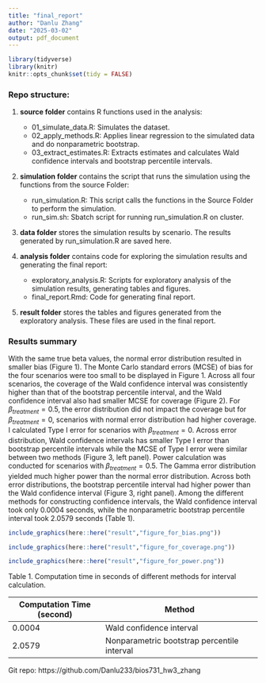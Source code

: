 ---
title: "final_report"
author: "Danlu Zhang"
date: "2025-03-02"
output: pdf_document
---
```{r setup, include=FALSE}
library(tidyverse)
library(knitr)
knitr::opts_chunk$set(tidy = FALSE)
```
### Repo structure:  

1. **source folder** contains R functions used in the analysis:
    - 01_simulate_data.R: Simulates the dataset.
    - 02_apply_methods.R: Applies linear regression to the simulated data and do nonparametric bootstrap.
    - 03_extract_estimates.R: Extracts estimates and calculates Wald confidence intervals and bootstrap percentile intervals.

2. **simulation folder** contains the script that runs the simulation using the functions from the source Folder:
   - run_simulation.R: This script calls the functions in the Source Folder to perform the simulation.
   - run_sim.sh: Sbatch script for running run_simulation.R on cluster.

3. **data folder** stores the simulation results by scenario. The results generated by run_simulation.R are saved here.

4. **analysis folder** contains code for exploring the simulation results and generating the final report:
   - exploratory_analysis.R: Scripts for exploratory analysis of the simulation results, generating tables and figures.
   - final_report.Rmd: Code for generating final report.

5. **result folder** stores the tables and figures generated from the exploratory analysis. These files are used in the final report.

### Results summary

With the same true beta values, the normal error distribution resulted in smaller bias (Figure 1). The Monte Carlo standard errors (MCSE) of bias for the four scenarios were too small to be displayed in Figure 1. Across all four scenarios, the coverage of the Wald confidence interval was consistently higher than that of the bootstrap percentile interval, and the Wald confidence interval also had smaller MCSE for coverage (Figure 2). For $\beta_{treatment} = 0.5$, the error distribution did not impact the coverage but for $\beta_{treatment} = 0$, scenarios with normal error distribution had higher coverage. I calculated Type I error for scenarios with $\beta_{treatment} = 0$. Across error distribution, Wald confidence intervals has smaller Type I error than bootstrap percentile intervals while the MCSE of Type I error were similar between two methods (Figure 3, left panel). Power calculation was conducted for scenarios with $\beta_{treatment} = 0.5$. The Gamma error distribution yielded much higher power than the normal error distribution. Across both error distributions, the bootstrap percentile interval had higher power than the Wald confidence interval (Figure 3, right panel). Among the different methods for constructing confidence intervals, the Wald confidence interval took only 0.0004 seconds, while the nonparametric bootstrap percentile interval took 2.0579 seconds (Table 1).


```{r, echo = F, out.width="60%", fig.cap="Bias of estimated beta under varying true beta values and random error distributions.", fig.align="center"}
include_graphics(here::here("result","figure_for_bias.png"))
```


```{r, echo = F, out.width="70%", fig.align="center", fig.cap="Coverage based on Wald confidence intervals (lm) and nonparametric bootstrap percentile intervals (percentile) under varying true beta values and random error distributions. Black dashed line indicates 0.95 coverage."}

include_graphics(here::here("result","figure_for_coverage.png")) 

```


```{r, echo = F, out.width="70%", fig.align="center", fig.cap="Type I error for scenarios with true beta of 0 and power for scenarios with true beta of 0.5 based on Wald confidence intervals (lm) and nonparametric bootstrap percentile intervals (percentile) under varying true beta values and random error distributions. Top black dashed line indicates power at 0.8 and bottom black dashed line indicates Type I error at 0.05."}

include_graphics(here::here("result","figure_for_power.png"))

```

Table 1. Computation time in seconds of different methods for interval calculation.

| Computation Time (second) |                     Method                  |
|---------------------------|---------------------------------------------|
|          0.0004           |           Wald confidence interval          |
|          2.0579           | Nonparametric bootstrap percentile interval |






Git repo: https://github.com/Danlu233/bios731_hw3_zhang